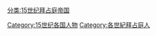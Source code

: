 [[分类:15世纪拜占庭帝国|分类:15世纪拜占庭帝国]]
[[Category:15世纪各国人物|Category:15世纪各国人物]]
[[Category:各世紀拜占庭人|Category:各世紀拜占庭人]]
{{各世纪拜占庭人}}